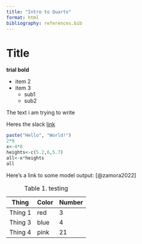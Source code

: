 ```yaml
---
title: "Intro to Quarto"
format: html
bibliography: references.bib
---
```


# Title

**trial bold**

-   item 2
-   item 3
    -   sub1
    -   sub2

The text i am trying to write

Heres the slack [link](https://app.slack.com/client/T02H16V0L/C06FF5C9J3Y)

```r
paste("Hello", "World!")
2*9
x<-4*8
heights<-c(5.2,6,5.7)
all<-x*heights
all
```

Here's a link to some model output: [@zamora2022]

| Thing   | Color | Number |
|---------|-------|--------|
| Thing 1 | red   | 3      |
| Thing 3 | blue  | 4      |
| Thing 4 | pink  | 21     |

: Table 1. testing

